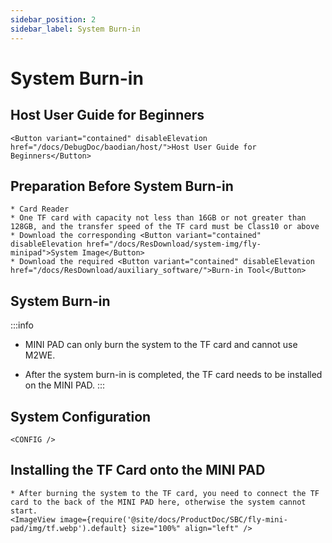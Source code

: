 ```yaml
---
sidebar_position: 2
sidebar_label: System Burn-in
---
```



# System Burn-in

## Host User Guide for Beginners

    <Button variant="contained" disableElevation href="/docs/DebugDoc/baodian/host/">Host User Guide for Beginners</Button>

## Preparation Before System Burn-in

    * Card Reader
    * One TF card with capacity not less than 16GB or not greater than 128GB, and the transfer speed of the TF card must be Class10 or above
    * Download the corresponding <Button variant="contained" disableElevation href="/docs/ResDownload/system-img/fly-minipad">System Image</Button>
    * Download the required <Button variant="contained" disableElevation href="/docs/ResDownload/auxiliary_software/">Burn-in Tool</Button>

## System Burn-in

:::info
* MINI PAD can only burn the system to the TF card and cannot use M2WE.
* After the system burn-in is completed, the TF card needs to be installed on the MINI PAD.
:::

    <TF />

## System Configuration

    <CONFIG />


## Installing the TF Card onto the MINI PAD

    * After burning the system to the TF card, you need to connect the TF card to the back of the MINI PAD here, otherwise the system cannot start.
    <ImageView image={require('@site/docs/ProductDoc/SBC/fly-mini-pad/img/tf.webp').default} size="100%" align="left" />